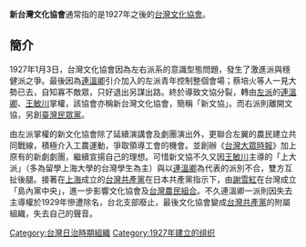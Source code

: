 {{expand|time=2017-03-25T15:33:05+00:00}}
{{unreferenced|time=2017-03-25T15:33:05+00:00}}
'''新台灣文化協會'''通常指的是1927年之後的[[台灣文化協會|台灣文化協會]]。
==簡介==
1927年1月3日，台灣文化協會因為左右派系的意識型態問題，發生了激進派與穩健派之爭。最後因為[[連溫卿|連溫卿]]引介加入的左派青年控制整個會場；蔡培火等人一見大勢已去，自知寡不敵眾，只好退出另謀出路。終於導致文協分裂，轉由[[左派|左派]]的[[連溫卿|連溫卿]]、[[王敏川|王敏川]]掌權，該協會亦稱新台灣文化協會，簡稱「新文協」。而右派則離開文協，另創[[臺灣民眾黨_(1927年)|臺灣民眾黨]]。

由左派掌權的新文化協會除了延續演講會及劇團演出外，更聯合左翼的農民建立共同戰線，積極介入工農運動，爭取領導工會的機會。並創辦《[[台灣大眾時報|台灣大眾時報]]》加上原有的新劇劇團，繼續宣揚自己的理想。可惜新文協不久又因[[王敏川|王敏川]]主導的「上大派」（多為留學上海大學的台灣學生為主）與以[[連溫卿|連溫卿]]為代表的派別不合，雙方互扯後腿。接著在[[上海|上海]]成立的[[台灣共產黨|台灣共產黨]]在日本共產黨指示下，由[[謝雪紅|謝雪紅]]在台灣成立「島內黨中央」，進一步影響文化協會及[[台灣農民組合|台灣農民組合]]。不久連溫卿一派則因失去主導權於1929年慘遭除名，台北支部廢止，最後文化協會變成[[台灣共產黨|台灣共產黨]]的附屬組織，失去自己的聲音。
{{Taiwan-org-stub}}
[[Category:台灣日治時期組織|Category:台灣日治時期組織]]
[[Category:1927年建立的组织|Category:1927年建立的组织]]